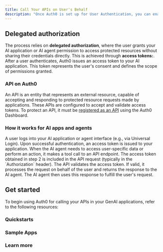 ```yaml
---
title: Call Your APIs on User's Behalf
description: "Once Auth0 is set up for User Authentication, you can enable your AI applications and AI agents to securely call your own APIs (first-party APIs) on behalf of authenticated users. This capability allows AI agents to access user-specific data or perform actions with explicit user consent and scope."
---
```


## Delegated authorization

The process relies on **delegated authorization**, where the user grants your AI application or AI agent permission to access protected resources without sharing their credentials directly. This is achieved through **access tokens:**. After a user authenticates, Auth0 issues an access token to your AI application. This token represents the user's consent and defines the scope of permissions granted.

### API on Auth0

An API is an entity that represents an external resource, capable of accepting and responding to protected resource requests made by applications. These APIs are configured to accept and validate access tokens. To protect an API, it must be [registered as an API](https://auth0.com/docs/get-started/auth0-overview/set-up-apis) using the Auth0 Dashboard.

### How it works for AI apps and agents

<Steps>
  <Step title="User authentication">
    A user logs into your AI application or agent interface (e.g., via Universal
    Login).
  </Step>
  <Step title="Access token issuance">
    Upon successful authentication, an access token is issued to your
    application.
  </Step>
  <Step title="AI agent makes a tool call">
    When the AI agent needs to access user-specific data or perform an action,
    it makes a tool call to an API endpoint.
  </Step>
  <Step title="Token forwarding">
    The access token obtained in step 2 is included in the API request
    (typically in the `Authorization` header).
  </Step>
  <Step title="API validation & response">
    The API validates the access token. If valid, it processes the request on
    behalf of the user and returns the response to the AI agent.
  </Step>
  <Step title="AI agent receives and processes the information">
    The AI agent then uses this response to fulfill the user's request.
  </Step>
</Steps>

## Get started

To begin using Auth0 for calling your APIs in your GenAI applications, refer to the following resources:

### Quickstarts

<Columns>
  <Card
    title="Call Your APIs On User's Behalf"
    icon="key"
    iconType="solid"
    horizontal
    href="/get-started/call-your-apis-on-users-behalf"
  />
</Columns>

### Sample Apps

<Columns>
  <Card
    title="Fullstack (Next.js, FastAPI)"
    icon="github"
    iconType="solid"
    horizontal
    href="https://github.com/auth0-samples/auth0-ai-samples/tree/main/call-apis-on-users-behalf/your-api"
  />
  <Card
    title="Agent0 (React + Fastify + Vercel AI SDK)"
    icon="github"
    iconType="solid"
    horizontal
    href="https://github.com/auth0-samples/agent0"
  />
  <Card
    title="Assistant0 (Next.js, FastAPI)"
    href="https://github.com/auth0-samples/auth0-assistant0"
    icon="github"
    iconType="solid"
    horizontal
  />
</Columns>

### Learn more

<Columns>
  <Card
    title="Auth0 Docs for APIs"
    icon="book"
    iconType="solid"
    horizontal
    href="https://auth0.com/docs/get-started/apis"
  />
</Columns>
